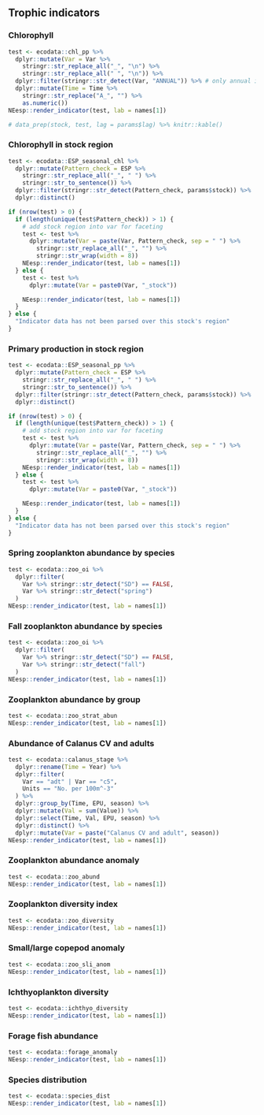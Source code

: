 ## Trophic indicators


### Chlorophyll
```r
test <- ecodata::chl_pp %>%
  dplyr::mutate(Var = Var %>%
    stringr::str_replace_all("_", "\n") %>%
    stringr::str_replace_all(" ", "\n")) %>%
  dplyr::filter(stringr::str_detect(Var, "ANNUAL")) %>% # only annual indices
  dplyr::mutate(Time = Time %>%
    stringr::str_replace("A_", "") %>%
    as.numeric())
NEesp::render_indicator(test, lab = names[1])

# data_prep(stock, test, lag = params$lag) %>% knitr::kable()
```

### Chlorophyll in stock region
```r
test <- ecodata::ESP_seasonal_chl %>%
  dplyr::mutate(Pattern_check = ESP %>%
    stringr::str_replace_all("_", " ") %>%
    stringr::str_to_sentence()) %>%
  dplyr::filter(stringr::str_detect(Pattern_check, params$stock)) %>%
  dplyr::distinct()

if (nrow(test) > 0) {
  if (length(unique(test$Pattern_check)) > 1) {
    # add stock region into var for faceting
    test <- test %>%
      dplyr::mutate(Var = paste(Var, Pattern_check, sep = " ") %>%
        stringr::str_replace_all("_", "") %>%
        stringr::str_wrap(width = 8))
    NEesp::render_indicator(test, lab = names[1])
  } else {
    test <- test %>%
      dplyr::mutate(Var = paste0(Var, "_stock"))

    NEesp::render_indicator(test, lab = names[1])
  }
} else {
  "Indicator data has not been parsed over this stock's region"
}
```

### Primary production in stock region
```r
test <- ecodata::ESP_seasonal_pp %>%
  dplyr::mutate(Pattern_check = ESP %>%
    stringr::str_replace_all("_", " ") %>%
    stringr::str_to_sentence()) %>%
  dplyr::filter(stringr::str_detect(Pattern_check, params$stock)) %>%
  dplyr::distinct()

if (nrow(test) > 0) {
  if (length(unique(test$Pattern_check)) > 1) {
    # add stock region into var for faceting
    test <- test %>%
      dplyr::mutate(Var = paste(Var, Pattern_check, sep = " ") %>%
        stringr::str_replace_all("_", "") %>%
        stringr::str_wrap(width = 8))
    NEesp::render_indicator(test, lab = names[1])
  } else {
    test <- test %>%
      dplyr::mutate(Var = paste0(Var, "_stock"))

    NEesp::render_indicator(test, lab = names[1])
  }
} else {
  "Indicator data has not been parsed over this stock's region"
}
```

### Spring zooplankton abundance by species
```r
test <- ecodata::zoo_oi %>%
  dplyr::filter(
    Var %>% stringr::str_detect("SD") == FALSE,
    Var %>% stringr::str_detect("spring")
  )
NEesp::render_indicator(test, lab = names[1])
```

### Fall zooplankton abundance by species
```r
test <- ecodata::zoo_oi %>%
  dplyr::filter(
    Var %>% stringr::str_detect("SD") == FALSE,
    Var %>% stringr::str_detect("fall")
  )
NEesp::render_indicator(test, lab = names[1])
```

### Zooplankton abundance by group
```r
test <- ecodata::zoo_strat_abun
NEesp::render_indicator(test, lab = names[1])
```

### Abundance of Calanus CV and adults
```r
test <- ecodata::calanus_stage %>%
  dplyr::rename(Time = Year) %>%
  dplyr::filter(
    Var == "adt" | Var == "c5",
    Units == "No. per 100m^-3"
  ) %>%
  dplyr::group_by(Time, EPU, season) %>%
  dplyr::mutate(Val = sum(Value)) %>%
  dplyr::select(Time, Val, EPU, season) %>%
  dplyr::distinct() %>%
  dplyr::mutate(Var = paste("Calanus CV and adult", season))
NEesp::render_indicator(test, lab = names[1])
```

### Zooplankton abundance anomaly
```r
test <- ecodata::zoo_abund
NEesp::render_indicator(test, lab = names[1])
```

### Zooplankton diversity index
```r
test <- ecodata::zoo_diversity
NEesp::render_indicator(test, lab = names[1])
```

### Small/large copepod anomaly
```r
test <- ecodata::zoo_sli_anom
NEesp::render_indicator(test, lab = names[1])
```

### Ichthyoplankton diversity
```r
test <- ecodata::ichthyo_diversity
NEesp::render_indicator(test, lab = names[1])
```

### Forage fish abundance
```r
test <- ecodata::forage_anomaly
NEesp::render_indicator(test, lab = names[1])
```

### Species distribution
```r
test <- ecodata::species_dist
NEesp::render_indicator(test, lab = names[1])
```

